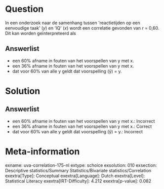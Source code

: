 Question
========

In een onderzoek naar de samenhang tussen \'reactietijden op een
eenvoudige taak\' (*y*) en \'IQ\' (*x*) wordt een correlatie gevonden
van *r* = 0,60. Dit kan worden geïnterpreteerd als

Answerlist
----------

* een 60% afname in fouten van het voorspellen van y met x.
* een 36% afname in fouten van het voorspellen van y met x.
* dat voor 60% van alle y geldt dat voorspelling (ŷ) = y.

Solution
========

Answerlist
----------

* een 60% afname in fouten van het voorspellen van y met x.: Incorrect
* een 36% afname in fouten van het voorspellen van y met x.: Correct
* dat voor 60% van alle y geldt dat voorspelling (ŷ) = y.: Incorrect

Meta-information
================
exname: uva-correlation-175-nl
extype: schoice
exsolution: 010
exsection: Descriptive statistics/Summary Statistics/Bivariate statistics/Correlation
exextra[Type]: Conceptual
exextra[Language]: Dutch
exextra[Level]: Statistical Literacy
exextra[IRT-Difficulty]: 4.212
exextra[p-value]: 0.082
